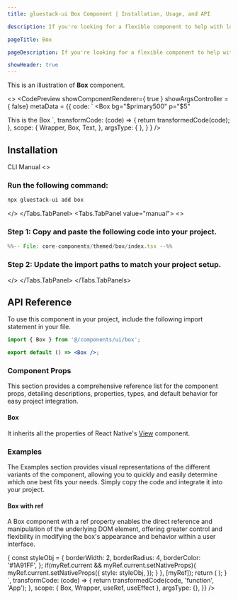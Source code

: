 ```yaml
---
title: gluestack-ui Box Component | Installation, Usage, and API

description: If you're looking for a flexible component to help with low-level layout needs, the Box component might be just what you need. With its customizable styles and props, it can be used to create a wide range of UI elements, from simple containers to complex layout structures.

pageTitle: Box

pageDescription: If you're looking for a flexible component to help with low-level layout needs, the Box component might be just what you need. With its customizable styles and props, it can be used to create a wide range of UI elements, from simple containers to complex layout structures.

showHeader: true
---
```



<Meta title="with-gluestack-style/Components/Layout/Box" />


This is an illustration of **Box** component.

<>
  <CodePreview
    showComponentRenderer={ true }
  showArgsController = { false}
  metaData = {{
    code: `
<Box
  bg="$primary500"
  p="$5"
>
  <Text color='$text0' >
    This is the Box
  </Text>
</Box>
`,
      transformCode: (code) => {
        return transformedCode(code);
      },
        scope: {
      Wrapper,
        Box,
        Text,
      },
    argsType: { },
  }
}
/>
</>

<br/>

## Installation

<Tabs value="cli" type="section">
  <Tabs.TabList>
      <Tabs.Tab value="cli">
        <Tabs.TabTitle>CLI</Tabs.TabTitle>
      </Tabs.Tab>
     <Tabs.Tab value="manual">
        <Tabs.TabTitle>Manual</Tabs.TabTitle>
     </Tabs.Tab>
  </Tabs.TabList>
  <Tabs.TabPanels>
    <Tabs.TabPanel value="cli">
<>

### Run the following command:
  ```bash
  npx gluestack-ui add box
  ```
</>
    </Tabs.TabPanel>
    <Tabs.TabPanel value="manual"> 
<>

### Step 1: Copy and paste the following code into your project.
<CollapsibleCode>

```jsx 
%%-- File: core-components/themed/box/index.tsx --%% 
```
</CollapsibleCode>

### Step 2: Update the import paths to match your project setup.
</>
    </Tabs.TabPanel>
  </Tabs.TabPanels>
</Tabs>

## API Reference

To use this component in your project, include the following import statement in your file.

```jsx
import { Box } from '@/components/ui/box';
```

```jsx
export default () => <Box />;
```

### Component Props

This section provides a comprehensive reference list for the component props, detailing descriptions, properties, types, and default behavior for easy project integration.

#### Box

It inherits all the properties of React Native's [View](https://reactnative.dev/docs/view) component.







### Examples

The Examples section provides visual representations of the different variants of the component, allowing you to quickly and easily determine which one best fits your needs. Simply copy the code and integrate it into your project.

#### Box with ref

A Box component with a ref property enables the direct reference and manipulation of the underlying DOM element, offering greater control and flexibility in modifying the box's appearance and behavior within a user interface.

<Wrapper>
  <CodePreview
    showComponentRenderer={true}
    showArgsController={false}
    metaData={{
      code: `
        function App () {
          const myRef = useRef({});
          useEffect(() => {
            const styleObj = {
              borderWidth: 2,
              borderRadius: 4,
              borderColor: '#1A91FF',
            };
          if(myRef.current && myRef.current.setNativeProps){
             myRef.current.setNativeProps({
              style: styleObj,
             });
            }
          }, [myRef]);
        return (
          <Box 
          h={100}
          w={100}
          bg="$primary100"
          ref={myRef} />
        );
      }
      `,
      transformCode: (code) => {
        return transformedCode(code, 'function', 'App');
      },
      scope: { Box, Wrapper, useRef, useEffect },
      argsType: {},
    }}
  />
</Wrapper>

